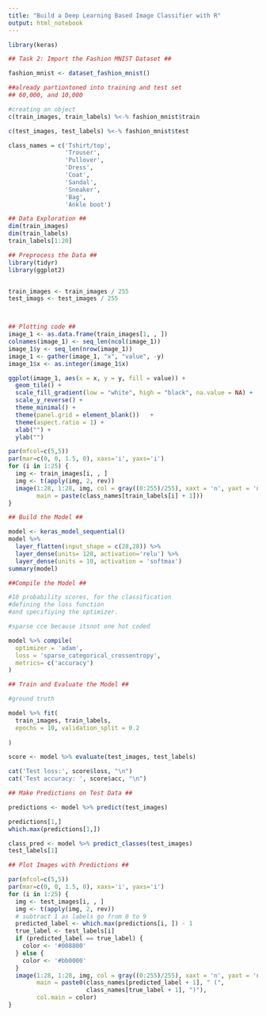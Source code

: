```yaml
---
title: "Build a Deep Learning Based Image Classifier with R"
output: html_notebook
---
```



```r
library(keras)

```


```r
## Task 2: Import the Fashion MNIST Dataset ##

fashion_mnist <- dataset_fashion_mnist()

##already partiontoned into training and test set
## 60,000, and 10,000

#creating an object
c(train_images, train_labels) %<-% fashion_mnist$train

c(test_images, test_labels) %<-% fashion_mnist$test

class_names = c('Tshirt/top',
                'Trouser',
                'Pullover',
                'Dress',
                'Coat',
                'Sandal',
                'Sneaker',
                'Bag',
                'Ankle boot')
```


```r
## Data Exploration ##
dim(train_images)
dim(train_labels)
train_labels[1:20]

```


```r
## Preprocess the Data ##
library(tidyr)
library(ggplot2)


train_images <- train_images / 255
test_imags <- test_images / 255



## Plotting code ##
image_1 <- as.data.frame(train_images[1, , ])
colnames(image_1) <- seq_len(ncol(image_1))
image_1$y <- seq_len(nrow(image_1))
image_1 <- gather(image_1, "x", "value", -y)
image_1$x <- as.integer(image_1$x)

ggplot(image_1, aes(x = x, y = y, fill = value)) +
  geom_tile() +
  scale_fill_gradient(low = "white", high = "black", na.value = NA) +
  scale_y_reverse() +
  theme_minimal() +
  theme(panel.grid = element_blank())   +
  theme(aspect.ratio = 1) +
  xlab("") +
  ylab("")

par(mfcol=c(5,5))
par(mar=c(0, 0, 1.5, 0), xaxs='i', yaxs='i')
for (i in 1:25) { 
  img <- train_images[i, , ]
  img <- t(apply(img, 2, rev)) 
  image(1:28, 1:28, img, col = gray((0:255)/255), xaxt = 'n', yaxt = 'n',
        main = paste(class_names[train_labels[i] + 1]))
}
```


```r
## Build the Model ##

model <- keras_model_sequential()
model %>%
  layer_flatten(input_shape = c(28,28)) %>%
  layer_dense(units= 128, activation='relu') %>%
  layer_dense(units = 10, activation = 'softmax')
summary(model)

```


```r
##Compile the Model ##

#10 probability scores, for the classification
#defining the loss function
#and specifiying the optimizer.

#sparse cce because itsnot one hot coded

model %>% compile(
  optimizer = 'adam',
  loss = 'sparse_categorical_crossentropy',
  metrics= c('accuracy')
)


```


```r
## Train and Evaluate the Model ##

#ground truth

model %>% fit(
  train_images, train_labels,
  epochs = 10, validation_split = 0.2
  
)

score <- model %>% evaluate(test_images, test_labels)

cat('Test loss:', score$loss, "\n")
cat('Test accuracy: ', score$acc, "\n")

```

```r
## Make Predictions on Test Data ##

predictions <- model %>% predict(test_images)

predictions[1,]
which.max(predictions[1,])

class_pred <- model %>% predict_classes(test_images)
test_labels[1]

```

```r
## Plot Images with Predictions ##

par(mfcol=c(5,5))
par(mar=c(0, 0, 1.5, 0), xaxs='i', yaxs='i')
for (i in 1:25) { 
  img <- test_images[i, , ]
  img <- t(apply(img, 2, rev)) 
  # subtract 1 as labels go from 0 to 9
  predicted_label <- which.max(predictions[i, ]) - 1
  true_label <- test_labels[i]
  if (predicted_label == true_label) {
    color <- '#008800' 
  } else {
    color <- '#bb0000'
  }
  image(1:28, 1:28, img, col = gray((0:255)/255), xaxt = 'n', yaxt = 'n',
        main = paste0(class_names[predicted_label + 1], " (",
                      class_names[true_label + 1], ")"),
        col.main = color)
}
```


















